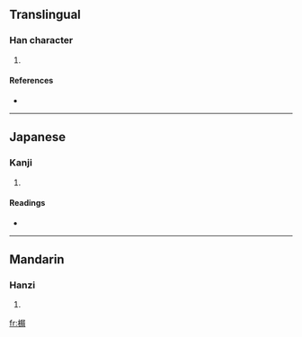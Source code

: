 ==Translingual==

===Han character===
{{Han char|rn=75|rad=木|as=10|sn=14|four=4792<sub>7</sub>|canj=木尸火月 (DSFB)}}

# {{defn|Han|sort=木10}}

====References====
* {{Han ref|kx=0542.200|dkj=15218|dj=0930.270|hdz=21271.040|uh=698D|ud=27021|bh=E24A|bd=57930}}

----

==Japanese==

===Kanji===
{{ja-kanji|grade=|rs=木10}}

# {{defn|Japanese}}

====Readings====
* {{ja-readings|on=[[せつ]] (setsu)|kun=}}

----

==Mandarin==

===Hanzi===
{{cmn-hanzi|pin=[[xiè]] ([[xie4]])|wg=hsieh<sup>4</sup>}}

# {{defn|Mandarin}}

[[fr:榍]]